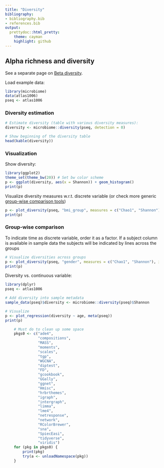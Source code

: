 ```yaml
---
title: "Diversity"
bibliography: 
- bibliography.bib
- references.bib
output: 
  prettydoc::html_pretty:
    theme: cayman
    highlight: github
---
```

<!--
  %\VignetteEngine{knitr::rmarkdown}
  %\VignetteIndexEntry{microbiome tutorial - diversity}
  %\usepackage[utf8]{inputenc}
  %\VignetteEncoding{UTF-8}  
-->


## Alpha richness and diversity

See a separate page on [Beta diversity](Betadiversity.html).

Load example data:

```r
library(microbiome)
data(atlas1006)
pseq <- atlas1006
```


### Diversity estimation

```r
# Estimate diversity (table with various diversity measures):
diversity <- microbiome::diversity(pseq, detection = 0)

# Show beginning of the diversity table
head(kable(diversity))
```



### Visualization

Show diversity:

```r
library(ggplot2)
theme_set(theme_bw(20)) # Set bw color scheme
p <- ggplot(diversity, aes(x = Shannon)) + geom_histogram()
print(p)
```

Visualize diversity measures w.r.t. discrete variable (or check more generic [group-wise comparison tools](Comparisons.html))

```r
p <- plot_diversity(pseq, "bmi_group", measures = c("Chao1", "Shannon"), indicate.subjects = FALSE)
print(p)
```

### Group-wise comparison

To indicate time as discrete variable, order it as a factor. If a
subject column is available in sample data the subjects will be
indicated by lines across the groups

```r
# Visualize diversities across groups
p <- plot_diversity(pseq, "gender", measures = c("Chao1", "Shannon"), indicate.subject = TRUE)
print(p)
```


Diversity vs. continuous variable:

```r
library(dplyr)
pseq <- atlas1006

# Add diversity into sample metadata
sample_data(pseq)$diversity <- microbiome::diversity(pseq)$Shannon

# Visualize
p <- plot_regression(diversity ~ age, meta(pseq))
print(p)
```


```r
    # Must do to clean up some space
    pkgs0 <- c("ade4",
      	       "compositions",
    	       "MASS",
    	       "moments",
    	       "scales",
    	       "tgp",
    	       "WGCNA",
    	       "diptest",
    	       "FD",
    	       "gcookbook",
    	       "GGally",
    	       "ggnet",
    	       "Hmisc",
    	       "hrbrthemes",
    	       "igraph",
    	       "intergraph",
    	       "limma",
    	       "lme4",
    	       "netresponse",
    	       "network",
    	       "RColorBrewer",
    	       "sna",
    	       "SpiecEasi",
    	       "tidyverse",
    	       "viridis")
    for (pkg in pkgs0) {
        print(pkg)
        try(a <- unloadNamespace(pkg))
    }
```


